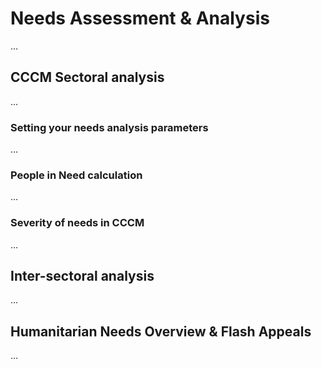 # Needs Assessment & Analysis
...

## CCCM Sectoral analysis
...

### Setting your needs analysis parameters
...

### People in Need calculation
...

### Severity of needs in CCCM
...

## Inter-sectoral analysis
...

## Humanitarian Needs Overview & Flash Appeals
...